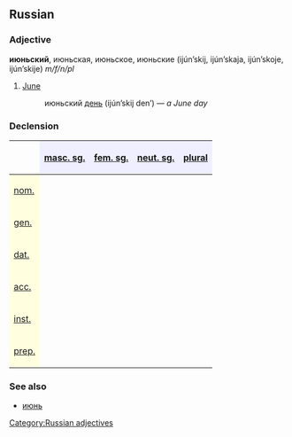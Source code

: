 ==Russian==
[[Category:Russian adjectives]]
===Adjective===
'''июньский''', июньская, июньское, июньские (ijún’skij, ijún’skaja, ijún’skoje, ijún’skije) ''m/f/n/pl''

#[[June]]
#: июньский [[день]] (ijún’skij den’) — ''a June day''

===Declension===
{| border="1" cellpadding="4" cellspacing="0"
!
! style="background-color: #EFEFFF" align="center"|[[masculine|masc. sg.]]
! style="background-color: #EFEFFF" align="center"|[[feminine|fem. sg.]]
! style="background-color: #EFEFFF" align="center"|[[neuter|neut. sg.]]
! style="background-color: #EFEFFF" align="center"|[[plural]]
|-
! style="background-color: #FFFFE0" align="left"|[[nominative case|nom.]]
| align="center"|{{RUchar|ию́ньский}}
| align="center"|{{RUchar|ию́ньская}}
| align="center"|{{RUchar|ию́ньское}}
| align="center"|{{RUchar|ию́ньские}}
|-
! style="background-color: #FFFFE0" align="left"|[[genitive case|gen.]]
| align="center"|{{RUchar|ию́ньского}}
| align="center"|{{RUchar|ию́ньской}}
| align="center"|{{RUchar|ию́ньского}}
| align="center"|{{RUchar|ию́ньских}}
|-
! style="background-color: #FFFFE0" align="left"|[[dative case|dat.]]
| align="center"|{{RUchar|ию́ньскому}}
| align="center"|{{RUchar|ию́ньской}}
| align="center"|{{RUchar|ию́ньскому}}
| align="center"|{{RUchar|ию́ньским}}
|-
! style="background-color: #FFFFE0" align="left"|[[accusative case|acc.]]
| align="center"|{{RUchar|ию́ньский, ию́ньского}}
| align="center"|{{RUchar|ию́ньскую}}
| align="center"|{{RUchar|ию́ньского}}
| align="center"|{{RUchar|ию́ньские, ию́ньских}}
|-
! style="background-color: #FFFFE0" align="left"|[[instrumental case|inst.]]
| align="center"|{{RUchar|ию́ньским}}
| align="center"|{{RUchar|ию́ньской, ию́ньскою}}
| align="center"|{{RUchar|ию́ньским}}
| align="center"|{{RUchar|ию́ньскими}}
|-
! style="background-color: #FFFFE0" align="left"|[[prepositional case|prep.]]
| align="center"|{{RUchar|об ию́ньском}}
| align="center"|{{RUchar|об ию́ньской}}
| align="center"|{{RUchar|об ию́ньском}}
| align="center"|{{RUchar|об ию́ньских}}
|}

===See also===
*[[июнь]]